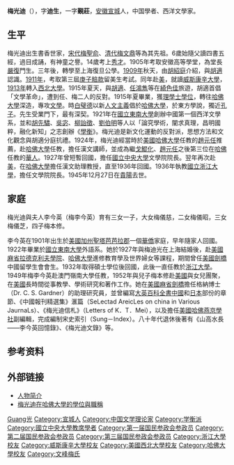 {{Infobox person
|name=梅光迪|image=梅光迪與家人.jpg|image_caption=从右至左依次為：梅仪慈、梅仪芝、梅光迪、李今英、梅仪昭
|sex=男
|birth_date=1890年1月2日
|birth_place={{QING}}[[安徽|安徽]][[宣城|宣城]]
|death_date={{death date and age|1945|12|27|1890|1|2|mf=y}}
|death_place={{ROC}}[[貴陽|貴陽]]
|occupation=著名學者<br>西洋文學家
|educate=[[西北大學_(伊利諾州)|西北大學]]<br>[[哈佛大學|哈佛大學]]
|past=[[哈佛大學|哈佛大學]]漢文助理教授<br>[[國立浙江大學|國立浙江大學]]文學院院長
|spouse=[[李今英|李今英]]
|relatives=大女梅儀慈<br>二女梅儀昭<br>三女梅儀芝<br>四子梅本修
}}

'''梅光迪'''（{{bd|1890年|1月2日|1945年|12月27日|catIdx=Mei梅}}），字'''迪生'''，一字'''覲莊'''，[[安徽|安徽]][[宣城|宣城]]人，中国學者、西洋文學家。

== 生平 ==
梅光迪出生書香世家，[[宋代|宋代]][[梅聖俞|梅聖俞]]、[[清代|清代]][[梅文鼎|梅文鼎]]等為其先祖。6歲始隨父讀四書五經，過目成誦，有神童之譽。14歲考上[[秀才|秀才]]。1905年考取安徽高等學堂，為堂長[[嚴復|嚴復]]門生。三年後，轉學至上海復旦公學。[[1909年|1909年]]秋天，由[[胡紹庭|胡紹庭]]介紹，與[[胡適|胡適]]認識。[[1911年|1911年]]，考取第三屆[[庚子賠款|庚子賠款]]留美生考試。同年赴[[美國|美]]，就讀[[威斯康辛大學|威斯康辛大學]]，[[1913年|1913年]]轉入[[西北大學_(伊利諾州)|西北大學]]。1915年夏天，與[[胡適|胡適]]、[[任鴻雋|任鴻雋]]等在[[綺色佳|綺色佳]]旅遊，胡適首倡「文學革命」，遭到任、梅二人的反對。1915年夏畢業，獲[[理學士|理學士學位]]，轉往[[哈佛大學|哈佛大學]]深造，專攻[[文學|文學]]。時[[白璧德|白璧德]]以新[[人文主義|人文主義]]倡於[[哈佛|哈佛大學]]，於東方學說，獨近[[孔子|孔子]]。先生受業門下，最有深契。1921年在[[國立東南大學|國立東南大學]]創辦中國第一個西洋文學系，並和[[胡先驌|胡先驌]]、[[吳宓|吳宓]]、[[柳詒徵|柳詒徵]]、[[刘伯明_(哲学家)|劉伯明]]等人以「論究學術，闡求真理，昌明國粹，融化新知」之志創辦《[[學衡|學衡]]》。梅光迪是新文化運動的反對派，思想方法和文化觀念與胡適分庭抗禮。1924年，梅光迪經當時於[[美國|美國]][[哈佛大學|哈佛大學]]任教的[[趙元任|趙元任]]推薦，赴[[哈佛大學|哈佛大學]]任教，擔任漢文講師，並成為繼[[戈鯤化|戈鯤化]]、[[趙元任|趙元任]]之後第三位在[[哈佛大學|哈佛]]任教的[[華人|華人]]。1927年曾短暫回國，擔任[[國立中央大學|國立中央大學]]文學院院長。翌年再次赴[[美國|美]]，在[[哈佛大學|哈佛大學]]擔任漢文助理教授，直至1936年回國。1936年執教[[國立浙江大學|國立浙江大學]]，擔任文學院院長。1945年12月27日在[[貴陽|貴陽]]去世。

== 家庭 ==
梅光迪與夫人李今英（梅李今英）育有三女一子，大女梅儀慈，二女梅儀昭，三女梅儀芝，四子梅本修。

李今英在1901年出生於[[美國|美國]][[加州|加州]][[聖塔芭芭拉郡|聖塔芭芭拉郡]]一個[[華僑|華僑]]家庭，早年隨家人回國。1922年畢業於[[國立東南大學|國立東南大學]]外語系。她於1927年與梅迪光在上海結婚後，赴[[美國|美國]][[麻省|麻省]][[拉德克利夫學院|拉德克利夫學院]]、[[哈佛大學|哈佛大學]]進修教育學及世界婦女等課程，期間曾任[[美國|美國]][[劍橋_(馬薩諸塞州)|劍橋]]中國留學生會會生。1932年取得碩士學位後回國，此後一直任教於[[浙江大學|浙江大學]]。1949年梅李今英赴澳門嶺南大學任教，1952年與兒子梅本修赴[[美國|美國]]與女兒團聚，在[[美國|美國]]長時間從事教學、學術研究和著作工作。她在[[美國|美國]][[麻省|麻省]][[劍橋_(馬薩諸塞州)|劍橋]]擔任格納博士（Dr. C. S. Gardner）的助理研究員，並曾編寫[[大英百科全書|大英百科全書]][[中國|中國]]和[[日本|日本]]部份的章節、《中國報刊精選集》滙篇（SeLectad AreicLes on china in Various JaurnaLs）、《梅光迪信札》（Letters of K．T．Mei），以及擔任[[美國|美國]][[哈佛燕京學社|哈佛燕京學社]]副編輯，完成編制宋史索引（Sung－Index）。八十年代退休後著有《山高水長——李今英回憶錄》、《梅光迪文錄》等。

== 参考资料 ==
{{reflist}}

== 外部链接 ==
* [http://www.guoxue.com/master/mgd/mgd.htm 人物简介]{{Wayback|url=http://www.guoxue.com/master/mgd/mgd.htm |date=20081206123858 }}
* [http://epaper.gmw.cn/zhdsb/html/2012-06/20/nw.D110000zhdsb_20120620_2-14.htm 梅光迪在哈佛大學的學位與職稱]{{Wayback|url=http://epaper.gmw.cn/zhdsb/html/2012-06/20/nw.D110000zhdsb_20120620_2-14.htm |date=20130927215754 }}

{{中国近现代文学}}

{{Authority control}}
{{DEFAULTSORT:Mei梅}}
[[Category:梅姓|Guang光]]
[[Category:宣城人|Category:宣城人]]
[[Category:中国文学理论家|Category:中国文学理论家]]
[[Category:学衡派|Category:学衡派]]
[[Category:國立中央大學教席學者|Category:國立中央大學教席學者]]
[[Category:第一届国民参政会参政员|Category:第一届国民参政会参政员]]
[[Category:第二届国民参政会参政员|Category:第二届国民参政会参政员]]
[[Category:第三届国民参政会参政员|Category:第三届国民参政会参政员]]
[[Category:浙江大學校友|Category:浙江大學校友]]
[[Category:威斯康辛大學校友|Category:威斯康辛大學校友]]
[[Category:美國西北大學校友|Category:美國西北大學校友]]
[[Category:哈佛大學校友|Category:哈佛大學校友]]
[[Category:文峰梅氏|Category:文峰梅氏]]